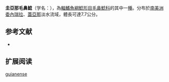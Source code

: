 {{Speciesbox
| name = 圭亞那毛鼻鯰
| image = 
| image_width = 
| status = NE
| status_system = IUCN3.1
| genus = Trichomycterus
| species = guianense
| authority = [[Eigenmann|Eigenmann]], 1909
| synonyms = *''Pygidium guianensis''<br /><small>Eigenmann, 1909</small>
*''Trichomycterus guianensis''<br /><small>Eigenmann, 1909</small>
}}

'''圭亞那毛鼻鯰'''（学名：''{{lang|en|Trichomycterus guianense}}''），為[[輻鰭魚綱|輻鰭魚綱]][[鯰形目|鯰形目]][[毛鼻鯰科|毛鼻鯰科]]的其中一[[種|種]]。分布於[[南美洲|南美洲]][[委內瑞拉|委內瑞拉]]、[[蓋亞那|蓋亞那]]淡水流域，體長可達7.7公分。

==参考文献==
*{{FishBase_species|genus=Trichomycterus|species=guianense|year=2011|month=12}}

== 扩展阅读 ==
{{refbegin}}
{{wikispecies-inline|Trichomycterus guianense|圭亞那毛鼻鯰}}
{{refend}}
{{Taxonbar|from=Q2840176}}

[[Category:毛鼻鯰属|guianense]]


{{鯰形目小作品}}